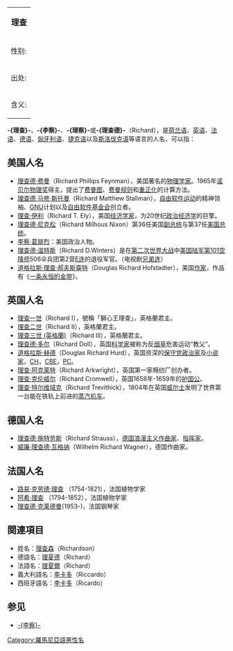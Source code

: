 {{noteTA
|T=zh-hans:理查德;zh-hk:李察;zh-tw:理查;
|1=zh-hans:理查德;zh-hk:李察;zh-tw:理查;
|2=zh-hans:理查森;zh-hk:李察臣;zh-tw:理察森;
}}
{| class="infobox bordered" style="width: 25em; text-align: left; font-size: 90%;"
|-
| colspan="2" style="text-align:center; font-size: large;" | '''理查'''
|- 
! 性别:
| 男性
|- 
! 出处:
| 日耳曼
|- 
! 含义:
| ''"掌理大权的统治者"''
|}

'''-{理查}-'''、'''-{李察}-'''、'''-{理察}-'''或'''-{理查德}-'''（Richard），是[[荷兰语|荷兰语]]、[[英语|英语]]、[[法语|法语]]、[[德语|德语]]、[[匈牙利语|匈牙利语]]、[[捷克语|捷克语]]以及[[斯洛伐克语|斯洛伐克语]]等语言的人名，可以指：

== 美国人名 ==
* [[理查德·费曼|理查德·费曼]]（Richard Phillips Feynman），美国著名的[[物理学家|物理学家]]。1965年[[诺贝尔物理奖|诺贝尔物理奖]]得主，提出了[[费曼图|费曼图]]、[[费曼规则|费曼规则]]和[[重正化|重正化]]的计算方法。
* [[理查德·马修·斯托曼|理查德·马修·斯托曼]]（Richard Matthew Stallman），[[自由软件运动|自由软件运动]]的精神领袖、[[GNU|GNU]]计划以及[[自由软件基金会|自由软件基金会]]创立者。
* [[理查·伊利|理查·伊利]]（Richard T. Ely），美国[[经济学家|经济学家]]，为20世纪[[政治经济学|政治经济学]]的巨擎。
* [[理查德·尼克松|理查德·尼克松]]（Richard Milhous Nixon）第36任美国[[副总统|副总统]]与第37任[[美国总统|美国总统]]。
* [[李察·葛腓烈|李察·葛腓烈]]：美国政治人物。
* [[理查德·溫特斯|理查德·溫特斯]]（Richard D.Winters）是在[[第二次世界大战|第二次世界大战]]中[[美国陆军|美国陆军]][[第101空降师|第101空降师]]506伞兵团第2营[[E连|E连]]的退役军官。（电视剧[[兄弟连|兄弟连]]）
* [[道格拉斯·理查·郝夫斯臺特|道格拉斯·理查·郝夫斯臺特]]（Douglas Richard Hofstadter），美国[[作家|作家]]，作品有《[[一条永恒的金带|一条永恒的金带]]》。

== 英国人名 ==
* [[理查一世|理查一世]]（Richard I），號稱「獅心王理查」，英格蘭君主。
* [[理查二世|理查二世]]（Richard II），英格蘭君主。
* [[理查三世_(英格蘭)|理查三世 (英格蘭)]]（Richard III），英格蘭君主。
* [[理查德·多尔|理查德·多尔]]（Richard Doll），英国[[科学家|科学家]]被称为反[[烟草|烟草]]危害运动“教父”。
* [[道格拉斯·赫德|道格拉斯·赫德]]（Douglas Richard Hurd），英国资深的[[保守党|保守党]][[政治家|政治家]]及[[小说家|小说家]]，[[名譽勳爵士|CH]]，[[CBE|CBE]]，[[樞密院|PC]]。
* [[理查·阿克莱特|理查·阿克莱特]]（Richard Arkwright），英国第一家棉纺厂创办者。
* [[理查·克伦威尔|理查·克伦威尔]]（Richard Cromwell），英国1658年-1659年的[[护国公|护国公]]。
* [[理查·特尔维域克|理查·特尔维域克]]（Richard Trevithick），1804年在英国[[威尔士|威尔士]]发明了世界第一台能在铁轨上前进的[[蒸汽机车|蒸汽机车]]。

== 德国人名 ==
* [[理查德·施特劳斯|理查德·施特劳斯]]（Richard Strauss），[[德国|德国]][[浪漫主义|浪漫主义]][[作曲家|作曲家]]、[[指挥家|指挥家]]。
* [[威廉·理查德·瓦格纳|威廉·理查德·瓦格纳]]（Wilhelm Richard Wagner），德国作曲家。

== 法国人名 ==
* [[路易·克劳德·理查|路易·克劳德·理查]] （1754-1821），法国植物学家
* [[阿希·理查|阿希·理查]] （1794-1852），法国植物学家
* [[理查德·克莱德曼|理查德·克莱德曼]](1953-)，法国钢琴家

== 関連項目 ==
* 姓名：[[理查森|理查森]]（Richardson）
* 德語名：[[理夏德|理夏德]]（Richard）
* 法語名：[[理夏爾|理夏爾]]（Richard）
* 義大利語名：[[李卡多|李卡多]]（Riccardo） 
* 西班牙語名：[[李卡多|李卡多]]（Ricardo）

== 参见 ==
* [[李察|-{李察}-]]

{{Disambiguation|Richard|Cat=二字人名译名消歧义}}
[[Category:羅馬尼亞語男性名|Category:羅馬尼亞語男性名]]